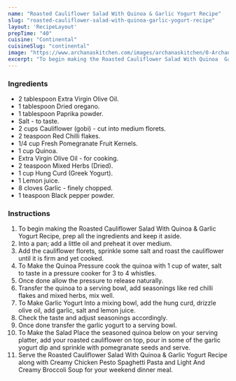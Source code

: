 ---
name: "Roasted Cauliflower Salad With Quinoa & Garlic Yogurt Recipe"
slug: "roasted-cauliflower-salad-with-quinoa-garlic-yogurt-recipe"
layout: 'RecipeLayout'
prepTime: "40"
cuisine: "Continental"
cuisineSlug: "continental"
image: "https://www.archanaskitchen.com/images/archanaskitchen/0-Archanas-Kitchen-Recipes/2018/Article-2018/Roasted_Cauliflower_Salad_with_Garlic_Yogurt_With_Quinoa_Recipe-6_1600.jpg"
excerpt: "To begin making the Roasted Cauliflower Salad With Quinoa  Garlic Yogurt Recipe, prep all the ingredients and keep it aside"
---

### Ingredients

- 2 tablespoon Extra Virgin Olive Oil.
- 1 tablespoon Dried oregano.
- 1 tablespoon Paprika powder.
- Salt - to taste.
- 2 cups Cauliflower (gobi) - cut into medium florets.
- 2 teaspoon Red Chilli flakes.
- 1/4 cup Fresh Pomegranate Fruit Kernels.
- 1 cup Quinoa.
- Extra Virgin Olive Oil - for cooking.
- 2 teaspoon Mixed Herbs (Dried).
- 1 cup Hung Curd (Greek Yogurt).
- 1 Lemon juice.
- 8 cloves Garlic - finely chopped.
- 1 teaspoon Black pepper powder.

### Instructions

1. To begin making the Roasted Cauliflower Salad With Quinoa & Garlic Yogurt Recipe, prep all the ingredients and keep it aside.
1. Into a pan; add a little oil and preheat it over medium.
1. Add the cauliflower florets, sprinkle some salt and roast the cauliflower until it is firm and yet cooked.
1. To Make the Quinoa Pressure cook the quinoa with 1 cup of water, salt to taste in a pressure cooker for 3 to 4 whistles.
1. Once done allow the pressure to release naturally.
1. Transfer the quinoa to a serving bowl, add seasonings like red chilli flakes and mixed herbs, mix well.
1. To Make Garlic Yogurt Into a mixing bowl, add the hung curd, drizzle olive oil, add garlic, salt and lemon juice.
1. Check the taste and adjust seasonings accordingly.
1. Once done transfer the garlic yogurt to a serving bowl.
1. To Make the Salad Place the seasoned quinoa below on your serving platter, add your roasted cauliflower on top, pour in some of the garlic yogurt dip and sprinkle with pomegranate seeds and serve.
1. Serve the Roasted Cauliflower Salad With Quinoa & Garlic Yogurt Recipe along with Creamy Chicken Pesto Spaghetti Pasta and Light And Creamy Broccoli Soup for your weekend dinner meal.
